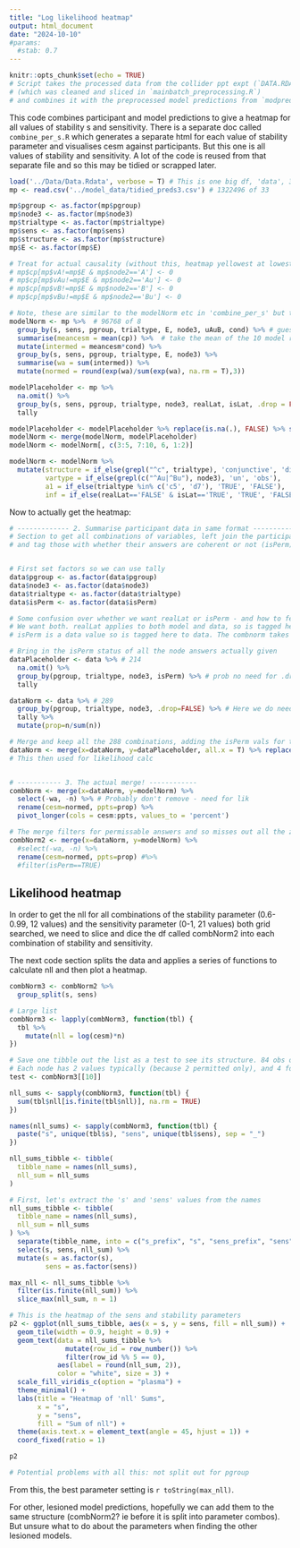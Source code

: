 ```yaml
---
title: "Log likelihood heatmap"
output: html_document
date: "2024-10-10"
#params: 
  #stab: 0.7
---
```


```r
knitr::opts_chunk$set(echo = TRUE)
# Script takes the processed data from the collider ppt expt (`DATA.RDATA`)
# (which was cleaned and sliced in `mainbatch_preprocessing.R`) 
# and combines it with the preprocessed model predictions from `modpred_process1.R` (`tidied_preds3.csv`)
```

This code combines participant and model predictions to give a heatmap for all values of stability s and sensitivity. There is a separate doc called `combine_per_s.R` which generates a separate html for each value of stability parameter and visualises cesm against participants. But this one is all values of stability and sensitivity. A lot of the code is reused from that separate file and so this may be tidied or scrapped later.

```r
load('../Data/Data.Rdata', verbose = T) # This is one big df, 'data', 3408 obs of 18 ie. 284 ppts
mp <- read.csv('../model_data/tidied_preds3.csv') # 1322496 of 33

mp$pgroup <- as.factor(mp$pgroup)
mp$node3 <- as.factor(mp$node3)
mp$trialtype <- as.factor(mp$trialtype)
mp$sens <- as.factor(mp$sens)
mp$structure <- as.factor(mp$structure)
mp$E <- as.factor(mp$E)

# Treat for actual causality (without this, heatmap yellowest at lowest value of each param)
# mp$cp[mp$vA!=mp$E & mp$node2=='A'] <- 0
# mp$cp[mp$vAu!=mp$E & mp$node2=='Au'] <- 0
# mp$cp[mp$vB!=mp$E & mp$node2=='B'] <- 0
# mp$cp[mp$vBu!=mp$E & mp$node2=='Bu'] <- 0

# Note, these are similar to the modelNorm etc in 'combine_per_s' but these have to split out the s separately
modelNorm <- mp %>%  # 96768 of 8
  group_by(s, sens, pgroup, trialtype, E, node3, uAuB, cond) %>% # guess it's ok to not have .drop=F
  summarise(meancesm = mean(cp)) %>%  # take the mean of the 10 model runs
  mutate(intermed = meancesm*cond) %>% 
  group_by(s, sens, pgroup, trialtype, E, node3) %>% 
  summarise(wa = sum(intermed)) %>% 
  mutate(normed = round(exp(wa)/sum(exp(wa), na.rm = T),3))

modelPlaceholder <- mp %>% 
  na.omit() %>% 
  group_by(s, sens, pgroup, trialtype, node3, realLat, isLat, .drop = FALSE) %>% 
  tally

modelPlaceholder <- modelPlaceholder %>% replace(is.na(.), FALSE) %>% select(-n)
modelNorm <- merge(modelNorm, modelPlaceholder)
modelNorm <- modelNorm[, c(3:5, 7:10, 6, 1:2)]

modelNorm <- modelNorm %>% 
  mutate(structure = if_else(grepl("^c", trialtype), 'conjunctive', 'disjunctive'),
         vartype = if_else(grepl(c("^Au|^Bu"), node3), 'un', 'obs'),
         a1 = if_else(trialtype %in% c('c5', 'd7'), 'TRUE', 'FALSE'),
         inf = if_else(realLat=='FALSE' & isLat=='TRUE', 'TRUE', 'FALSE')) # inf for 'inferrable'

```


Now to actually get the heatmap:

```r
# ------------- 2. Summarise participant data in same format ---------------------
# Section to get all combinations of variables, left join the participant answers of each, 
# and tag those with whether their answers are coherent or not (isPerm)


# First set factors so we can use tally
data$pgroup <- as.factor(data$pgroup)
data$node3 <- as.factor(data$node3)
data$trialtype <- as.factor(data$trialtype)
data$isPerm <- as.factor(data$isPerm)

# Some confusion over whether we want realLat or isPerm - and how to feed those things to the chart later
# We want both. realLat applies to both model and data, so is tagged here to model.
# isPerm is a data value so is tagged here to data. The combnorm takes them both to variable settings

# Bring in the isPerm status of all the node answers actually given
dataPlaceholder <- data %>% # 214
  na.omit() %>% 
  group_by(pgroup, trialtype, node3, isPerm) %>% # prob no need for .drop because the isPerm val is the same for both values of the var
  tally

dataNorm <- data %>% # 289
  group_by(pgroup, trialtype, node3, .drop=FALSE) %>% # Here we do need the .drop to get all the combinations
  tally %>% 
  mutate(prop=n/sum(n))

# Merge and keep all the 288 combinations, adding the isPerm vals for the ones that got an answer
dataNorm <- merge(x=dataNorm, y=dataPlaceholder, all.x = T) %>% replace(is.na(.), FALSE) %>% select(1,2,3,6,4,5)
# This then used for likelihood calc


# ----------- 3. The actual merge! ------------ 
combNorm <- merge(x=dataNorm, y=modelNorm) %>% 
  select(-wa, -n) %>% # Probably don't remove - need for lik
  rename(cesm=normed, ppts=prop) %>% 
  pivot_longer(cols = cesm:ppts, values_to = 'percent')

# The merge filters for permissable answers and so misses out all the zeroes
combNorm2 <- merge(x=dataNorm, y=modelNorm) %>%
  #select(-wa, -n) %>% 
  rename(cesm=normed, ppts=prop) #%>% 
  #filter(isPerm==TRUE)

```

## Likelihood heatmap
In order to get the nll for all combinations of the stability parameter (0.6-0.99, 12 values) and the sensitivity parameter (0-1, 21 values) both grid searched, we need to slice and dice the df called combNorm2 into each combination of stability and sensitivity. 

The next code section splits the data and applies a series of functions to calculate nll and then plot a heatmap.

```r
combNorm3 <- combNorm2 %>% 
  group_split(s, sens) 

# Large list
combNorm3 <- lapply(combNorm3, function(tbl) {
  tbl %>% 
    mutate(nll = log(cesm)*n) 
})

# Save one tibble out the list as a test to see its structure. 84 obs of 18. 
# Each node has 2 values typically (because 2 permitted only), and 4 for c5 and d7
test <- combNorm3[[10]]

nll_sums <- sapply(combNorm3, function(tbl) {
  sum(tbl$nll[is.finite(tbl$nll)], na.rm = TRUE)
})

names(nll_sums) <- sapply(combNorm3, function(tbl) {
  paste("s", unique(tbl$s), "sens", unique(tbl$sens), sep = "_")
})

nll_sums_tibble <- tibble(
  tibble_name = names(nll_sums),
  nll_sum = nll_sums
)

# First, let's extract the 's' and 'sens' values from the names
nll_sums_tibble <- tibble(
  tibble_name = names(nll_sums),
  nll_sum = nll_sums
) %>%
  separate(tibble_name, into = c("s_prefix", "s", "sens_prefix", "sens"), sep = "_") %>%
  select(s, sens, nll_sum) %>%
  mutate(s = as.factor(s),
         sens = as.factor(sens))

max_nll <- nll_sums_tibble %>%
  filter(is.finite(nll_sum)) %>%
  slice_max(nll_sum, n = 1)

# This is the heatmap of the sens and stability parameters
p2 <- ggplot(nll_sums_tibble, aes(x = s, y = sens, fill = nll_sum)) +
  geom_tile(width = 0.9, height = 0.9) +
  geom_text(data = nll_sums_tibble %>% 
              mutate(row_id = row_number()) %>% 
              filter(row_id %% 5 == 0),
            aes(label = round(nll_sum, 2)), 
            color = "white", size = 3) +
  scale_fill_viridis_c(option = "plasma") +
  theme_minimal() +
  labs(title = "Heatmap of 'nll' Sums",
       x = "s",
       y = "sens",
       fill = "Sum of nll") +
  theme(axis.text.x = element_text(angle = 45, hjust = 1)) +
  coord_fixed(ratio = 1)

p2

# Potential problems with all this: not split out for pgroup

```

From this, the best parameter setting is `r toString(max_nll)`. 

For other, lesioned model predictions, hopefully we can add them to the same structure (combNorm2? ie before it is split into parameter combos). But unsure what to do about the parameters when finding the other lesioned models. 

